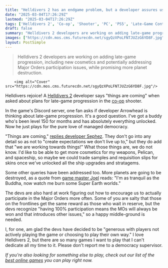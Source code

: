 ```yaml
---
title: "Helldivers 2 has an endgame problem, but a developer assures us 'things are coming,' they just can't say what yet because otherwise our expectations will be too high"
date: "2025-03-04T17:26:29Z"
lastmod: "2025-03-04T17:26:29Z"
tags: ['Helldivers 2', 'Co-op', 'Shooter', 'PC', 'PS5', 'Late-Game Content']
draft: false
summary: "Helldivers 2 developers are working on adding late-game progression, including new cosmetics and potentially addressing Major Orders participation issues, while promising more planet destruction."
images: ["https://cdn.mos.cms.futurecdn.net/sgyQzXPoLFNTJUZzG6YD8F.jpg"]
layout: PostSimple
---
```

> Helldivers 2 developers are working on adding late-game progression, including new cosmetics and potentially addressing Major Orders participation issues, while promising more planet destruction.


        <img alt="Cover" src="https://cdn.mos.cms.futurecdn.net/sgyQzXPoLFNTJUZzG6YD8F.jpg"/>
        
Helldivers rejoice! A [<u>Helldivers 2</u>](https://www.gamesradar.com/helldivers-2-guide/) developer says "things are coming" when asked about plans for late-game progression in the [<u>co-op</u>](https://www.gamesradar.com/best-co-op-games/) shooter.

In the game's Discord server, one fan asks if developer Arrowhead is thinking about late-game progression. It's a good question. I've got a buddy who's been level 150 for months and has absolutely everything unlocked. Now he just plays for the pure love of managed democracy.

"Things are coming," [replies developer Sephez](https://discord.com/channels/1102970375731691612/1102973812179488798/1346108295663980574). They don't go into any detail so as not to "create expectations we don't live up to," but they do add that "we are working towards things!" What those things are, we do not know. I'd like to be able to get more cosmetics for my weapons, Pelican, and spaceship, so maybe we could trade samples and requisition slips for skins once we've unlocked all the ship upgrades and stratagems.

Some other queries have been addressed too. More planets are going to be destroyed, as a quote from [<u>game master Joel</u>](https://www.gamesradar.com/games/third-person-shooter/helldivers-2-game-master-joel-apparently-isnt-as-evil-as-we-thought-the-commander-in-pains-personal-favorite-community-moment-is-the-time-players-helped-raise-money-for-real-life-sick-children/) reads: "I'm as tranquil as the Buddha, now watch me burn some Super Earth worlds."

The devs are also hard at work figuring out how to encourage us to actually participate in the Major Orders more often. Some of you are salty that those on the frontlines get the same reward as those who wait in reserve, but the devs recognize "having 100% participation means the MOs will always be won and that introduces other issues," so a happy middle-ground is needed.

I, for one, am glad the devs have decided to be "generous with players not actively playing the game or choosing to play their own way." I love Helldivers 2, but there are so many games I want to play that I can't dedicate all my time to it. Please don't report me to a democracy supervisor.

*If you're also looking for something else to play, check out our list of the *[<u><em>best online games</em></u>](https://www.gamesradar.com/best-online-games/)* you can play right now.*
        